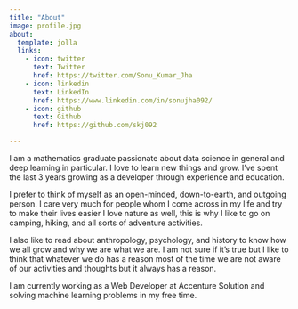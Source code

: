 ```yaml
---
title: "About"
image: profile.jpg
about:
  template: jolla
  links:
    - icon: twitter
      text: Twitter
      href: https://twitter.com/Sonu_Kumar_Jha
    - icon: linkedin
      text: LinkedIn
      href: https://www.linkedin.com/in/sonujha092/
    - icon: github
      text: Github
      href: https://github.com/skj092

---
```


I am a mathematics graduate passionate about data science in general and deep learning in particular. I love to learn new things and grow. I’ve spent the last 3 years growing as a developer through experience and education.

I prefer to think of myself as an open-minded, down-to-earth, and outgoing person. I care very much for people whom I come across in my life and try to make their lives easier I love nature as well, this is why I like to go on camping, hiking, and all sorts of adventure activities.

I also like to read about anthropology, psychology, and history to know how we all grow and why we are what we are. I am not sure if it’s true but I like to think that whatever we do has a reason most of the time we are not aware of our activities and thoughts but it always has a reason.

I am currently working as a Web Developer at Accenture Solution and solving machine learning problems in my free time.
